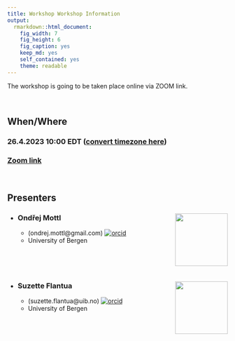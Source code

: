 ```yaml
---
title: Workshop Workshop Information
output:
  rmarkdown::html_document:
    fig_width: 7
    fig_height: 6
    fig_caption: yes
    keep_md: yes
    self_contained: yes
    theme: readable
---
```


The workshop is going to be taken place online via ZOOM link.

<br>

## When/Where 

### **26.4.2023 10:00 EDT** ([convert timezone here](https://dateful.com/convert/est-edt-eastern-time?t=10))

### [**Zoom link**](https://psu.zoom.us/j/99502354850?pwd=YW5lUFF2K0hjKzhuVGZRenVsZzBTQT09)

<br>

## Presenters

* ### Ondřej Mottl <img src="https://www.uib.no/sites/w3.uib.no/files/styles/user_thumbnail/public/pictures/picture-396270-1579792833.jpg?itok=hez3oHo-" align="right" width="120" />
  * (ondrej.mottl@gmail.com) [![orcid](https://img.shields.io/badge/orcid-0000--0002--9796--5081-brightgreen.svg)](https://orcid.org/0000-0002-9796-5081)
  * University of Bergen 

<br>

<br>

* ### Suzette Flantua <img src="https://www.uib.no/sites/w3.uib.no/files/styles/user_thumbnail/public/pictures/picture-388168-1536217906.jpg?itok=yqGLK7Kg" align="right" width="120" />
  * (suzette.flantua@uib.no) [![orcid](https://img.shields.io/badge/orcid-0000--0001--6526--3037-brightgreen.svg)](https://orcid.org/0000-0001-6526-3037)
  * University of Bergen 


